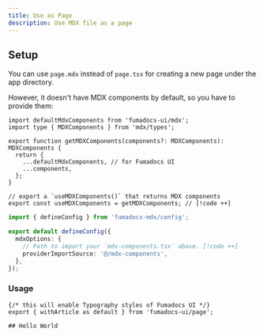 ```yaml
---
title: Use as Page
description: Use MDX file as a page
---
```


## Setup

You can use `page.mdx` instead of `page.tsx` for creating a new page under the app directory.

However, it doesn't have MDX components by default, so you have to provide them:

```tsx title="mdx-components.tsx"
import defaultMdxComponents from 'fumadocs-ui/mdx';
import type { MDXComponents } from 'mdx/types';

export function getMDXComponents(components?: MDXComponents): MDXComponents {
  return {
    ...defaultMdxComponents, // for Fumadocs UI
    ...components,
  };
}

// export a `useMDXComponents()` that returns MDX components
export const useMDXComponents = getMDXComponents; // [!code ++]
```

```ts title="source.config.ts"
import { defineConfig } from 'fumadocs-mdx/config';

export default defineConfig({
  mdxOptions: {
    // Path to import your `mdx-components.tsx` above. [!code ++]
    providerImportSource: '@/mdx-components',
  },
});
```

### Usage

```mdx title="app/test/page.mdx"
{/* this will enable Typography styles of Fumadocs UI */}
export { withArticle as default } from 'fumadocs-ui/page';

## Hello World
```
